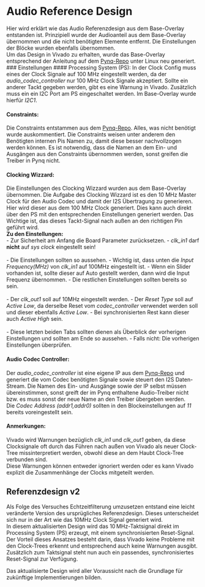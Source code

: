 # Audio Reference Design 
Hier wird erklärt wie das Audio Referenzdesign aus dem Base-Overlay entstanden ist. Prinzipiell wurde der Audioanteil aus dem Base-Overlay übernommen und die nicht benötigten Elemente entfernt. Die Einstellungen der Blöcke wurden ebenfalls übernommen. <br>
Um das Design in Vivado zu erhalten, wurde das Base-Overlay entsprechend der Anleitung auf dem [Pynq-Repo](https://github.com/Xilinx/PYNQ/tree/master) unter Linux neu generiert.
### Einstellungen
#### Processing System (PS):
In der Clock Config muss eines der Clock Signale auf 100 MHz eingestellt werden, da der *audio_codec_controller* nur 100 MHz Clock Signale akzeptiert. Sollte ein anderer Tackt gegeben werden, gibt es eine Warnung in Vivado. Zusätzlich muss ein ein I2C Port am PS eingeschaltet werden. Im Base-Overlay wurde hierfür *I2C1*. 

#### Constraints:
Die Constraints entstammen aus dem [Pynq-Repo](https://github.com/Xilinx/PYNQ/tree/master). Alles, was nicht benötigt wurde auskommentiert. Die Constraints weisen unter anderem den Benötigten internen Pis Namen zu, damit diese besser nachvollzogen werden können. Es ist notwendig, dass die Namen an dem Ein- und Ausgängen aus den Constraints übernommen werden, sonst greifen die Treiber in Pynq nicht. 

#### Clocking Wizzard:
Die Einstellungen des Clocking Wizzard wurden aus dem Base-Overlay übernommen. Die Aufgabe des Clocking Wizzard ist es den 10 MHz Master Clock für den Audio Codec und damit der I2S Übertragung zu generieren. Hier wird dieser aus dem 100 MHz Clock generiert. Dies kann auch direkt über den PS mit den entsprechenden Einstellungen generiert werden. Das Wichtige ist, das dieses Tackt-Signal nach außen an den richtigen Pin geführt wird. <br>
**Zu den Einstellungen:** <br>
- Zur Sicherheit am Anfang die Board Parameter zurücksetzen.
- *clk_in1* darf **nicht** auf *sys clock* eingestellt sein!
<br>
<br>
- Die Einstellungen sollten so aussehen.
- Wichtig ist, dass unten die *Input Frequency(MHz)* von *clk_in1* auf 100MHz eingestellt ist. 
- Wenn ein Slider vorhanden ist, sollte dieser auf Auto gestellt werden, dann wird die Input Frequenz übernommen.
- Die restlichen Einstellungen sollten bereits so sein.
<br>
<br>
- Der *clk_out1* soll auf 10MHz eingestellt werden. 
- Der *Reset Type* soll auf *Active Low*, da derselbe Reset vom *codec_controller* verwendet werden soll und dieser ebenfalls *Active Low*.
- Bei synchronisierten Rest kann dieser auch *Active High* sein.
<br>
<br>
- Diese letzten beiden Tabs sollten dienen als Überblick der vorherigen Einstellungen und sollten am Ende so aussehen. 
- Falls nicht: Die vorherigen Einstellungen überprüfen.

#### Audio Codec Controller:
Der *audio_codec_controller* ist eine eigene IP aus dem [Pynq-Repo](https://github.com/Xilinx/PYNQ/tree/master) und generiert die vom Codec benötigten Signale sowie steuert den I2S Daten-Stream. Die Namen des Ein- und Ausgänge sowie der IP selbst müssen übereinstimmen, sonst greift der im Pynq enthaltene Audio-Treiber nicht bzw. es muss sonst der neue Name an den Treiber übergeben werden. <br>
Die *Codec Address (addr1,addr0)* sollten in den Blockeinstellungen auf *11* bereits voreingestellt sein.

#### Anmerkungen:
Vivado wird Warnungen bezüglich *clk_in1* und *clk_out1* geben, da diese Clocksignale oft durch das Führen nach außen von Vivado als neuer Clock-Tree missinterpretiert werden, obwohl diese an dem Haubt Clock-Tree verbunden sind.<br>
Diese Warnungen können entweder ignoriert werden oder es kann Vivado explizit die Zusammenhänge der Clocks mitgeteilt werden.


## Referenzdesign v2
Als Folge des Versuches Echtzeitfilterung umzusetzen entstand eine leicht veränderte Version des ursprügliches Referenzdesign. Dieses unterscheidet sich nur in der Art wie das 10MHz Clock Signal generiert wird. <br>
In diesem aktualisierten Design wird das 10 MHz-Taktsignal direkt im Processing System (PS) erzeugt, mit einem synchronisierten Reset-Signal.<br>
Der Vorteil dieses Ansatzes besteht darin, dass Vivado keine Probleme mit den Clock-Trees erkennt und entsprechend auch keine Warnungen ausgibt.
Zusätzlich zum Taktsignal steht nun auch ein passendes, synchronisiertes Reset-Signal zur Verfügung. <br>

Das aktualisierte Design wird aller Voraussicht nach die Grundlage für zukünftige Implementierungen bilden.
